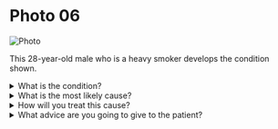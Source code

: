 # Photo 06

![Photo](/surgery/photo/06.jpeg)

This 28-year-old male who is a heavy smoker develops the condition shown.

<details>
<summary>What is the condition?</summary>

Dry gangrene of the right lower limb

</details>

<details>
<summary>What is the most likely cause?</summary>

Buerger's disease (Due to a heavy smoker, young adult male)

</details>

<details>
<summary>How will you treat this cause?</summary>

Below knee amputation

</details>

<details>
<summary>What advice are you going to give to the patient?</summary>

Cessation of smoking

</details>
